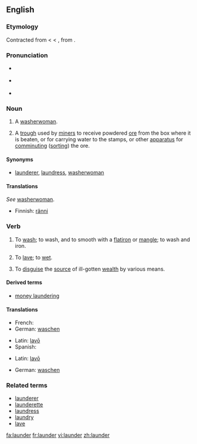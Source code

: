 {{wikipedia|dab=launder}}
==English==

===Etymology===
Contracted from {{OE.}} {{term|lavender}} < {{F.}} {{term|lavandière}} < {{LL.}} {{term|lavandena}}, from {{L.}} {{term|lavo|lavō|I wash}}.

===Pronunciation===
*{{a|RP}} {{IPA|/ˈlɔːndə/}}
*{{a|US}} {{IPA|/ˈlɑːndɚ/}}
*{{audio|en-us-launder.ogg|Audio (US)}}

===Noun===
{{en-noun}}

# {{obsolete}} A [[washerwoman]].
# {{mining}} A [[trough]] used by [[miner]]s to receive powdered [[ore]] from the box where it is beaten, or for carrying water to the stamps, or other [[apparatus]] for [[comminuting]] ([[sorting]]) the ore.

====Synonyms====
*{{i-c|washerwoman}} [[launderer]], [[laundress]], [[washerwoman]]

====Translations====
{{trans-top|washerwoman}}
''See'' [[washerwoman]].
{{trans-mid}}
{{trans-bottom}}

{{trans-top|trough used by miners}}
*Finnish: [[ränni]]
{{trans-mid}}
{{trans-bottom}}

===Verb===
{{en-verb}}

# {{italbrac|clothing}} To [[wash]]; to wash, and to smooth with a [[flatiron]] or [[mangle]]; to wash and iron.
# {{obsolete}} To [[lave]]; to [[wet]].
# {{italbrac|money}} To [[disguise]] the [[source]] of ill-gotten [[wealth]] by various means.

====Derived terms====
*[[money laundering]]

====Translations====
{{trans-top|to wash}}
*French: {{t|fr|blanchir}}
*German: [[waschen]]
{{trans-mid}}
*Latin: [[lavo#Latin|lavō]]
*Spanish: {{t|es|lavar}}
{{trans-bottom}}

{{trans-top|to wet}}
{{trans-mid}}
*Latin: [[lavo#Latin|lavō]]
{{trans-bottom}}

{{trans-top|to disguise the source of}}
*German: [[waschen]]
{{trans-mid}}
{{trans-bottom}}

===Related terms===
*[[launderer]]
*[[launderette]]
*[[laundress]]
*[[laundry]]
*[[lave]]

[[fa:launder]]
[[fr:launder]]
[[vi:launder]]
[[zh:launder]]